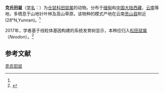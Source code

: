{{Speciesbox
| name = 克氏田鼠
| status = LC | status_system = IUCN3.1
| status_ref = <ref name=iucn>{{IUCN2006 | assessors = Lunde, D. & Aplin, K. | year = 1996 | id = 23041 | title = Volemys clarkei | downloaded = 2009-6-4}}</ref>
| image = 
| genus = Microtus
| species = clarkei
| authority = (Hinton, 1923)<ref name='id998'>{{cite web| url =http://www.bioinfo.cn/db05/BjdwSpecies.php?action=view&id=998| title =克氏田鼠| work =《中国动物物种编目数据库》| publisher =中国科学院微生物研究所| author =中国科学院动物研究所| accessdate =2009-03-27| deadurl =yes| archiveurl =https://web.archive.org/web/20160305061651/http://www.bioinfo.cn/db05/BjdwSpecies.php?action=view&id=998| archivedate =2016-03-05}}</ref>
| synonyms = ''Volemys clarkei'' <span style="font-size:smaller;">(Hinton, 1923)</span><ref name=iucn/>
}}

'''克氏田鼠'''（[[学名|学名]]：{{lang|la|''Microtus clarkei''}}）为[[仓鼠科|仓鼠科]][[田鼠属|田鼠属]]的动物。分布于[[缅甸|缅甸]]和[[中国大陆|中国大陆]][[西藏|西藏]]、[[云南|云南]]等地，多栖息于山地针叶林及高山草原。该物种的模式产地在云南[[贡山县|贡山县]]附近(28°N,Yunnan)。<ref name='id998'/>

2017年，学者基于线粒体基因构建的系统发育树显示，本种应归入[[松田鼠属|松田鼠属]]（''Neodon''）。<ref>{{cite journal |author1=刘少英 |author2=靳伟 |coauthors=唐明坤 |title=中国䶄亚科田鼠族（Microtini）分类学研究进展与中国已知种类[J] |journal=兽类学报 |date=2020 |volume=40 |issue=3 |pages=290-301 |doi=10.16829/j.slxb.150351 |url=http://www.mammal.cn/CN/10.16829/j.slxb.150351 |accessdate=2021-11-25 |archive-date=2021-11-14 |archive-url=https://web.archive.org/web/20211114145801/http://www.mammal.cn/CN/10.16829/j.slxb.150351 }}</ref>

== 参考文献 ==
{{reflist}}
{{wikispecies|Microtus clarkei}}
{{Taxonbar|from=Q1763056}}

[[Category:田鼠属|克氏田鼠]]


{{mammal-stub}}